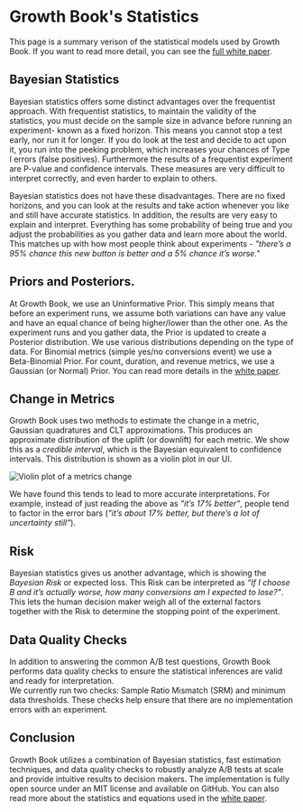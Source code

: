 # Growth Book's Statistics

This page is a summary verison of the statistical models used by Growth Book. If you 
want to read more detail, you can see the [full white paper](https://www.growthbook.io/docs/GrowthBookStatsEngine.pdf).


## Bayesian Statistics

Bayesian statistics offers some distinct advantages over the frequentist approach. With 
frequentist statistics, to maintain the validity of the statistics, you must decide on 
the sample size in advance before running an experiment- known as a fixed horizon. This 
means you cannot stop a test early, nor run it for longer. If you do look at the test 
and decide to act upon it, you run into the peeking problem, which increases your 
chances of Type I errors (false positives). Furthermore the results of a frequentist 
experiment are  P-value and confidence intervals. These measures are very difficult to 
interpret correctly, and even harder to explain to others. 

Bayesian statistics does not have these disadvantages. There are no fixed horizons, and 
you can look at the results and take action whenever you like and still have accurate 
statistics. In addition, the results are very easy to explain and interpret. Everything 
has some probability of being true and you adjust the probabilities as you gather data 
and learn more about the world.  This matches up with how most people think about 
experiments - *"there’s a 95% chance this new button is better and a 5% chance it’s 
worse."*

## Priors and Posteriors. 

At Growth Book, we use an Uninformative Prior.  This simply means that before an 
experiment runs, we assume both variations can have any value and have an equal chance of 
being higher/lower than the other one. As the experiment runs and you gather data, the 
Prior is updated to create a Posterior distribution. We use various distributions 
depending on the type of data. For Binomial metrics (simple yes/no conversions event) we 
use a Beta-Binomial Prior. For count, duration, and revenue metrics, we use a Gaussian 
(or Normal) Prior. You can read more details in the [white paper](https://www.growthbook.io/docs/GrowthBookStatsEngine.pdf). 

## Change in Metrics

Growth Book uses two methods to estimate the change in a metric, Gaussian quadratures 
and CLT approximations. This produces an approximate distribution of the uplift 
(or downlift) for each metric. We show this as a *credible interval*, which is the Bayesian 
equivalent to confidence intervals. This distribution is shown as a violin plot in our UI. 

![Violin plot of a metrics change](/images/violin-plot.png)

We have found this tends to lead to more accurate interpretations. For example, instead of 
just reading the above as *"it’s 17% better"*, people tend to factor in the error bars (*"it’s 
about 17% better, but there’s a lot of uncertainty still"*).

## Risk
Bayesian statistics gives us another advantage, which is showing the *Bayesian Risk* or 
expected loss. This Risk can be interpreted as *“If I choose B and it’s actually worse, how 
many conversions am I expected to lose?”*.  This lets the human decision maker weigh all of 
the external factors together with the Risk to determine the stopping point of the experiment.

## Data Quality Checks

In addition to answering the common A/B test questions, Growth Book performs data quality 
checks to ensure the statistical inferences are valid and ready for interpretation.  
We currently run two checks: Sample Ratio Mismatch (SRM) and minimum data thresholds. 
These checks help ensure that there are no implementation errors with an experiment. 

## Conclusion

Growth Book utilizes a combination of Bayesian statistics, fast estimation techniques, 
and data quality checks to robustly analyze A/B tests at scale and provide intuitive 
results to decision makers. The implementation is fully open source under an MIT license 
and available on GitHub. You can also read more about the statistics and equations used 
in the [white paper](https://www.growthbook.io/docs/GrowthBookStatsEngine.pdf). 



 

